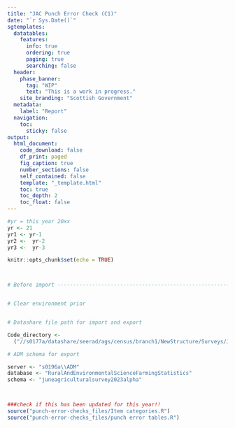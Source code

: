 ```yaml
---
title: "JAC Punch Error Check (C1)"
date: "`r Sys.Date()`"
sgtemplates:
  datatables:
    features:
      info: true
      ordering: true
      paging: true
      searching: false
  header:
    phase_banner:
      tag: "WIP"
      text: "This is a work in progress."
    site_branding: "Scottish Government"
  metadata:
    label: "Report"
  navigation:
    toc:
      sticky: false
output:
  html_document:
    code_download: false
    df_print: paged
    fig_caption: true
    number_sections: false
    self_contained: false
    template: "_template.html"
    toc: true
    toc_depth: 2
    toc_float: false
---
```

```r
#yr = this year 20xx
yr <- 21
yr1 <- yr-1 
yr2 <-  yr-2
yr3 <-  yr-3

knitr::opts_chunk$set(echo = TRUE)



# Before import -----------------------------------------------------------


# Clear environment prior


# Datashare file path for import and export

Code_directory <-
  ("//s0177a/datashare/seerad/ags/census/branch1/NewStructure/Surveys/June/Codeconversion_2023")

# ADM schema for export

server <- "s0196a\\ADM"
database <- "RuralAndEnvironmentalScienceFarmingStatistics"
schema <- "juneagriculturalsurvey2023alpha"



###check if this has been updated for this year!!
source("punch-error-checks_files/Item categories.R")
source("punch-error-checks_files/punch error tables.R")

```

```r

```
